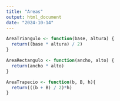 ```yaml
---
title: "Areas"
output: html_document
date: "2024-10-14"
---
```


```r
AreaTriangulo <- function(base, altura) {
  return((base * altura) / 2)
}
```

```r
AreaRectangulo <- function(ancho, alto) {
  return(ancho * alto)
}
```

```r
AreaTrapecio <- function(b, B, h){
  return(((b + B) / 2)*h)
}
```



